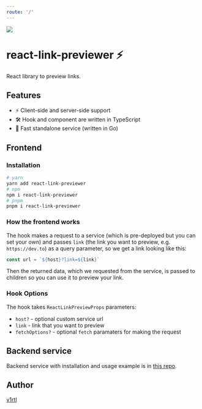 ```yaml
---
route: '/'
---
```


![](../cover.jpeg)

# react-link-previewer ⚡

React library to preview links.

## Features

- ⚡ Client-side and server-side support
- 🛠️ Hook and component are written in TypeScript
- 🚀 Fast standalone service (written in Go)

## Frontend

### Installation

```sh
# yarn
yarn add react-link-previewer
# npm
npm i react-link-previewer
# pnpm
pnpm i react-link-previewer
```

### How the frontend works

The hook makes a request to a service (which is pre-deployed but you can set your own) and passes `link` (the link you want to preview, e.g. `https://dev.to`) as a query parameter, so we get a link looking like this:

```js
const url = `${host}?link=${link}`
```

Then the returned data, which we requested from the service, is passed to children so you can use it to preview your link.

### Hook Options

The hook takes `ReactLinkPreviewProps` parameters:

- `host?` - optional custom service url
- `link` - link that you want to preview
- `fetchOptions?` - optional `fetch` paramaters for making the request

## Backend service

Backend service with installation and usage example is in [this repo](https://github.com/talentlessguy/og-service/).

## Author

[v1rtl](https://v1rtl.site)
